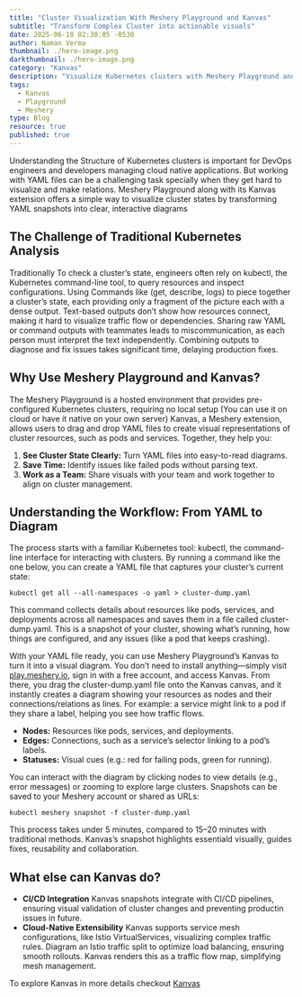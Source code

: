 ```yaml
---
title: "Cluster Visualization With Meshery Playground and Kanvas"
subtitle: "Transform Complex Cluster into actionable visuals"
date: 2025-06-18 02:30:05 -0530
author: Naman Verma
thumbnail: ./hero-image.png
darkthumbnail: ./hero-image.png
category: "Kanvas"
description: "Visualize Kubernetes clusters with Meshery Playground and Kanvas"
tags:
  - Kanvas
  - Playground
  - Meshery
type: Blog
resource: true
published: true
---
```



<BlogWrapper>

Understanding the Structure of Kubernetes clusters is important for DevOps engineers and developers managing cloud native applications.
But working with YAML files can be a challenging task specially when they get hard to visualize and make relations.
Meshery Playground along with its Kanvas extension offers a simple way to visualize cluster states by transforming YAML snapshots into clear, interactive diagrams



## **The Challenge of Traditional Kubernetes Analysis**

Traditionally To check a cluster’s state, engineers often rely on kubectl, the Kubernetes command-line tool, to query resources and inspect configurations. Using Commands like (get, describe, logs) to piece together a cluster’s state, each providing only a fragment of the picture each with a dense output.
Text-based outputs don’t show how resources connect, making it hard to visualize traffic flow or dependencies. 
Sharing raw YAML or command outputs with teammates leads to miscommunication, as each person must interpret the text independently.
Combining outputs to diagnose and fix issues takes significant time, delaying production fixes.

## **Why Use Meshery Playground and Kanvas?**

The Meshery Playground is a hosted environment that provides pre-configured Kubernetes clusters, requiring no local setup (You can use it on cloud or have it native on your own server)
Kanvas, a Meshery extension, allows users to drag and drop YAML files to create visual representations of cluster resources, such as pods and services. Together, they help you:

1. **See Cluster State Clearly:**
   Turn YAML files into easy-to-read diagrams.
2. **Save Time:** 
   Identify issues like failed pods without parsing text.
3. **Work as a Team:**
   Share visuals with your team and work together to align on cluster management.



## **Understanding the Workflow: From YAML to Diagram**

The process starts with a familiar Kubernetes tool: kubectl, the command-line interface for interacting with clusters. By running a command like the one below, you can create a YAML file that captures your cluster’s current state:

```
kubectl get all --all-namespaces -o yaml > cluster-dump.yaml
```
This command collects details about resources like pods, services, and deployments across all namespaces and saves them in a file called cluster-dump.yaml. 
This is a snapshot of your cluster, showing what’s running, how things are configured, and any issues (like a pod that keeps crashing).


With your YAML file ready, you can use Meshery Playground’s Kanvas to turn it into a visual diagram. You don’t need to install anything—simply visit [play.meshery.io](https://play.meshery.io), sign in with a free account, and access Kanvas. 
From there, you drag the cluster-dump.yaml file onto the Kanvas canvas, and it instantly creates a diagram showing your resources as nodes and their connections/relations as lines. For example: a service might link to a pod if they share a label, helping you see how traffic flows.

- **Nodes:**
   Resources like pods, services, and deployments.
- **Edges:**
   Connections, such as a service’s selector linking to a pod’s labels.
- **Statuses:**
   Visual cues (e.g.: red for failing pods, green for running).

You can interact with the diagram by clicking nodes to view details (e.g., error messages) or zooming to explore large clusters. Snapshots can be saved to your Meshery account or shared as URLs:

```
kubectl meshery snapshot -f cluster-dump.yaml
```

This process takes under 5 minutes, compared to 15–20 minutes with traditional methods. Kanvas’s snapshot highlights essentiald visually, guides fixes, reusability and collaboration.



## **What else can Kanvas do?**

- **CI/CD Integration**
   Kanvas snapshots integrate with CI/CD pipelines, ensuring visual validation of cluster changes and preventing productin issues in future.
- **Cloud-Native Extensibility**
   Kanvas supports service mesh configurations, like Istio VirtualServices, visualizing complex traffic rules. Diagram an Istio traffic split to optimize load balancing, ensuring smooth rollouts. Kanvas renders this as a traffic flow map, simplifying mesh management.


To explore Kanvas in more details checkout [Kanvas](https://layer5.io/cloud-native-management/kanvas)
</BlogWrapper>
